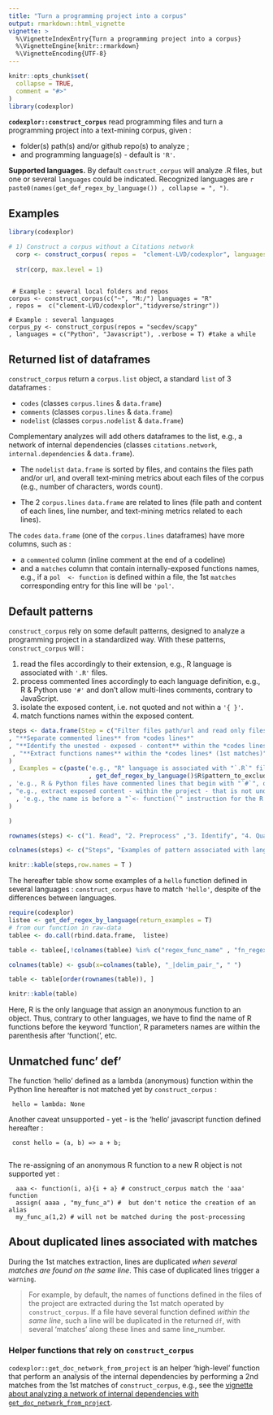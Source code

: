 ```yaml
---
title: "Turn a programming project into a corpus"
output: rmarkdown::html_vignette
vignette: >
  %\VignetteIndexEntry{Turn a programming project into a corpus}
  %\VignetteEngine{knitr::rmarkdown}
  %\VignetteEncoding{UTF-8}
---
```


```r
knitr::opts_chunk$set(
  collapse = TRUE,
  comment = "#>"
)
library(codexplor)

```

**`codexplor::construct_corpus`** read programming files and turn a programming project into a text-mining corpus, given :

- folder(s) path(s) and/or github repo(s) to analyze ;
- and programming language(s) - default is `'R'`.

**Supported languages.** By default `construct_corpus` will analyze .R files, but one or several `languages` could be indicated. Recognized languages are `r paste0(names(get_def_regex_by_language()) , collapse = ", ")`. 

## Examples


```r
library(codexplor)

# 1) Construct a corpus without a Citations network
  corp <- construct_corpus( repos =  "clement-LVD/codexplor", languages = "R")
  
  str(corp, max.level = 1) 
  
```

     # Example : several local folders and repos
    corpus <- construct_corpus(c("~", "M:/") languages = "R"
    , repos =  c("clement-LVD/codexplor","tidyverse/stringr"))
   
    # Example : several languages
    corpus_py <- construct_corpus(repos = "secdev/scapy"
    , languages = c("Python", "Javascript"), .verbose = T) #take a while


## Returned list of dataframes
`construct_corpus` return a `corpus.list` object, a standard `list` of 3 dataframes : 

- `codes` (classes `corpus.lines` & `data.frame`)
- `comments` (classes `corpus.lines` & `data.frame`)
- `nodelist` (classes `corpus.nodelist` & `data.frame`)

Complementary analyzes will add others dataframes to the list, e.g., a network of internal dependencies (classes `citations.network`, `internal.dependencies` & `data.frame`).

- The `nodelist` `data.frame` is sorted by files, and contains the files path and/or url, and overall text-mining metrics about each files of the corpus (e.g., number of characters, words count).

- The 2 `corpus.lines` `data.frame` are related to lines (file path and content of each lines, line number, and text-mining metrics related to each lines). 

The `codes` `data.frame` (one of the `corpus.lines` dataframes) have more columns, such as :

- a `commented` column (inline comment at the end of a codeline)
- and a `matches` column that contain internally-exposed functions names, e.g., if a `pol  <- function` is defined within a file, the 1st `matches` corresponding entry for this line will be `'pol'`.

## Default patterns
`construct_corpus` rely on some default patterns, designed to analyze a programming project in a standardized way. 
With these patterns, `construct_corpus` will :

1. read the files accordingly to their extension, e.g., R language is associated with `'.R'` files. 
2. process commented lines accordingly to each language definition, e.g., R & Python use `'#'` and don't allow multi-lines comments, contrary to JavaScript.
3. isolate the exposed content, i.e. not quoted and not within a `'{ }'`.
3. match functions names within the exposed content.

```r

steps <- data.frame(Step = c("Filter files path/url and read only files with correct extension(s)"  
, "**Separate commented lines** from *codes lines*"  
, "**Identify the unested - exposed - content** within the *codes lines*, in order to exclude the non-exposed functions (*aka* nested functions) from the matches of the next step"
 , "**Extract functions names** within the *codes lines* (1st matches)"
)
 , Examples = c(paste('e.g., "R" language is associated with "`.R`" files and a default filtering pattern (i.e."'
                      , get_def_regex_by_language()$R$pattern_to_exclude, '")'  )
, 'e.g., R & Python files have commented lines that begin with "`#`", others languages commented lines begin with "`//`". Commented blocks on several lines use ("`/*`")'
, "e.g., extract exposed content - within the project - that is not under a block of code delimitor such as '{' and '}' for the R language"
  , 'e.g., the name is before a "`<- function(`" instruction for the R programming language'
)

)

rownames(steps) <- c("1. Read", "2. Preprocess" ,"3. Identify", "4. Qualify")

colnames(steps) <- c("Steps", "Examples of pattern associated with language(s)")

knitr::kable(steps,row.names = T )

```

The hereafter table show some examples of a `hello` function defined in several languages : `construct_corpus` have to match `'hello'`, despite of the differences between languages.

```r
require(codexplor)
listee <- get_def_regex_by_language(return_examples = T)
# from our function in raw-data
tablee <- do.call(rbind.data.frame,  listee) 

table <- tablee[,!colnames(tablee) %in% c("regex_func_name" , "fn_regex", "local_file_ext", "nested_codes")]

colnames(table) <- gsub(x=colnames(table), "_|delim_pair_", " ")

table <- table[order(rownames(table)), ]  

knitr::kable(table)

```

Here, R is the only language that assign an anonymous function to an object. Thus, contrary to other languages, we have to find the name of R functions before the keyword 'function', R parameters names are within the parenthesis after 'function(', etc. 

## Unmatched func' def'
The function 'hello' defined as a lambda (anonymous) function within the Python line hereafter is not matched yet by `construct_corpus` :

     hello = lambda: None

Another caveat unsupported - yet - is the 'hello' javascript function defined hereafter :

     const hello = (a, b) => a + b;
     
The re-assigning of an anonymous R function to a new R object is not supported yet :
      
      aaa <- function(i, a){i + a} # construct_corpus match the 'aaa' function
      assign( aaaa , "my_func_a") #  but don't notice the creation of an alias
      my_func_a(1,2) # will not be matched during the post-processing

## About duplicated lines associated with matches
During the 1st matches extraction, lines are duplicated *when several matches are found on the same line*. This case of duplicated lines trigger a `warning`. 

> For example, by default, the names of functions defined in the files of the project are extracted during the 1st match operated by `construct_corpus`. If a file have several function defined *within the same line*, such a line will be duplicated in the returned `df`, with several 'matches' along these lines and same line_number. 

### Helper functions that rely on `construct_corpus`
`codexplor::get_doc_network_from_project` is an helper 'high-level' function that perform an analysis of the internal dependencies by performing a 2nd matches from the 1st matches of `construct_corpus`, e.g., see the [vignette about analyzing a network of internal dependencies with `get_doc_network_from_project`](https://clement-lvd.github.io/codexplor/articles/vignette_citations.network_df_of_internal.dependencies.html).
